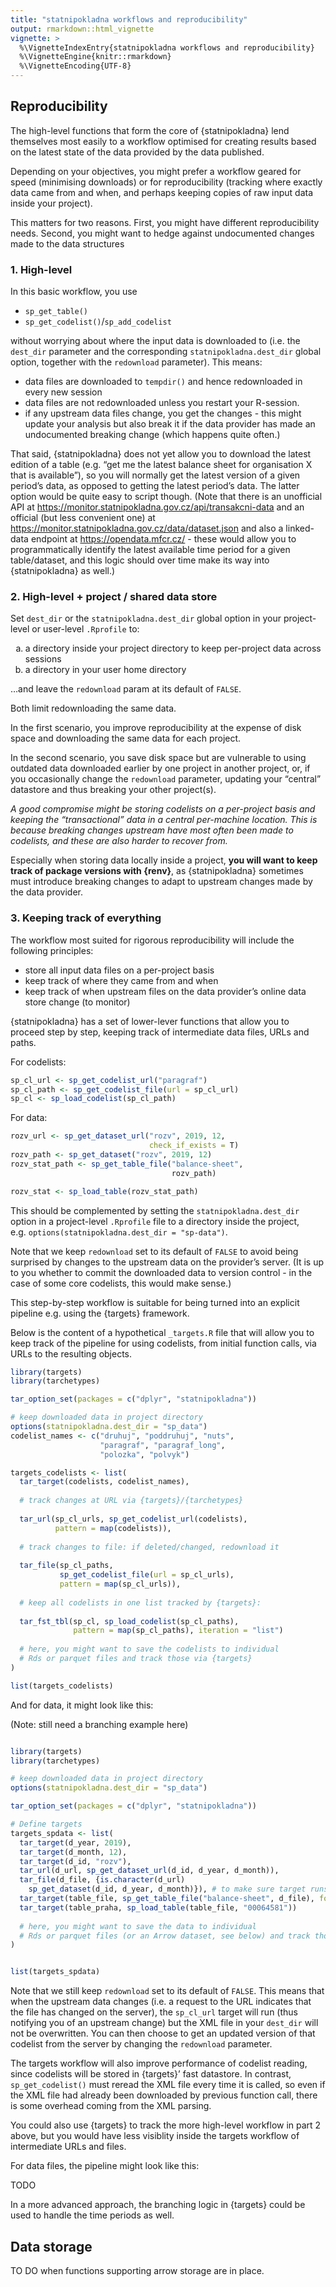 ```yaml
---
title: "statnipokladna workflows and reproducibility"
output: rmarkdown::html_vignette
vignette: >
  %\VignetteIndexEntry{statnipokladna workflows and reproducibility}
  %\VignetteEngine{knitr::rmarkdown}
  %\VignetteEncoding{UTF-8}
---
```


## Reproducibility

The high-level functions that form the core of {statnipokladna} lend themselves most easily to a workflow optimised for creating results based on the latest state of the data provided by the data published.

Depending on your objectives, you might prefer a workflow geared for speed (minimising downloads) or for reproducibility (tracking where exactly data came from and when, and perhaps keeping copies of raw input data inside your project).

This matters for two reasons. First, you might have different reproducibility needs. Second, you might want to hedge against undocumented changes made to the data structures

### 1. High-level

In this basic workflow, you use

- `sp_get_table()`
- `sp_get_codelist()`/`sp_add_codelist`

without worrying about where the input data is downloaded to (i.e. the `dest_dir` parameter and the corresponding `statnipokladna.dest_dir` global option, together with the `redownload` parameter). 
This means:

- data files are downloaded to `tempdir()` and hence redownloaded in every new session
- data files are not redownloaded unless you restart your R-session.
- if any upstream data files change, you get the changes - this might update your analysis but also break it if the data provider has made an undocumented breaking change (which happens quite often.)

That said, {statnipokladna} does not yet allow you to download the latest edition of a table (e.g. "get me the latest balance sheet for organisation X that is available"), so you will normally get the latest version of a given period's data, as opposed to getting the latest period's data. The latter option would be quite easy to script though. (Note that there is an unofficial API at <https://monitor.statnipokladna.gov.cz/api/transakcni-data> and an official (but less convenient one) at <https://monitor.statnipokladna.gov.cz/data/dataset.json> and also a linked-data endpoint at <https://opendata.mfcr.cz/> - these would allow you to programmatically identify the latest available time period for a given table/dataset, and this logic should over time make its way into {statnipokladna} as well.)

### 2. High-level + project / shared data store

Set `dest_dir` or the `statnipokladna.dest_dir` global option in your project-level or user-level `.Rprofile` to:

a. a directory inside your project directory to keep per-project data across sessions
b. a directory in your user home directory

...and leave the `redownload` param at its default of `FALSE`.

Both limit redownloading the same data.

In the first scenario, you improve reproducibility at the expense of disk space and downloading the same data for each project.

In the second scenario, you save disk space but are vulnerable to using outdated data downloaded earlier by one project in another project, or, if you occasionally change the `redownload` parameter, updating your "central" datastore and thus breaking your other project(s).

*A good compromise might be storing codelists on a per-project basis and keeping the "transactional" data in a central per-machine location. This is because breaking changes upstream have most often been made to codelists, and these are also harder to recover from.*

Especially when storing data locally inside a project, **you will want to keep track of package versions with {renv}**, as {statnipokladna} sometimes must introduce breaking changes to adapt to upstream changes made by the data provider.

### 3. Keeping track of everything

The workflow most suited for rigorous reproducibility will include the following principles:

- store all input data files on a per-project basis
- keep track of where they came from and when
- keep track of when upstream files on the data provider's online data store change (to monitor)

{statnipokladna} has a set of lower-lever functions that allow you to proceed step by step, keeping track of intermediate data files, URLs and paths. 

For codelists:


```r
sp_cl_url <- sp_get_codelist_url("paragraf")
sp_cl_path <- sp_get_codelist_file(url = sp_cl_url)
sp_cl <- sp_load_codelist(sp_cl_path)
```

For data:



```r
rozv_url <- sp_get_dataset_url("rozv", 2019, 12, 
                               check_if_exists = T)
rozv_path <- sp_get_dataset("rozv", 2019, 12)
rozv_stat_path <- sp_get_table_file("balance-sheet", 
                                    rozv_path)

rozv_stat <- sp_load_table(rozv_stat_path)
```

This should be complemented by setting the `statnipokladna.dest_dir` option in a project-level `.Rprofile` file to a directory inside the project, e.g. `options(statnipokladna.dest_dir = "sp-data")`.

Note that we keep `redownload` set to its default of `FALSE` to avoid being surprised by changes to the upstream data on the provider's server. (It is up to you whether to commit the downloaded data to version control - in the case of some core codelists, this would make sense.) 

This step-by-step workflow is suitable for being turned into an explicit pipeline e.g. using the {targets} framework.

Below is the content of a hypothetical `_targets.R` file that will allow you to keep track of the pipeline for using codelists, from initial function calls, via URLs to the resulting objects.

```r
library(targets)
library(tarchetypes)

tar_option_set(packages = c("dplyr", "statnipokladna"))

# keep downloaded data in project directory
options(statnipokladna.dest_dir = "sp_data")
codelist_names <- c("druhuj", "poddruhuj", "nuts",
                    "paragraf", "paragraf_long",
                    "polozka", "polvyk")

targets_codelists <- list(
  tar_target(codelists, codelist_names),
  
  # track changes at URL via {targets}/{tarchetypes}
  
  tar_url(sp_cl_urls, sp_get_codelist_url(codelists),
          pattern = map(codelists)),
  
  # track changes to file: if deleted/changed, redownload it
          
  tar_file(sp_cl_paths, 
           sp_get_codelist_file(url = sp_cl_urls),
           pattern = map(sp_cl_urls)),
  
  # keep all codelists in one list tracked by {targets}:
  
  tar_fst_tbl(sp_cl, sp_load_codelist(sp_cl_paths),
              pattern = map(sp_cl_paths), iteration = "list")
              
  # here, you might want to save the codelists to individual
  # Rds or parquet files and track those via {targets}
)

list(targets_codelists)
```

And for data, it might look like this:

(Note: still need a branching example here)

```r

library(targets)
library(tarchetypes)

# keep downloaded data in project directory
options(statnipokladna.dest_dir = "sp_data")

tar_option_set(packages = c("dplyr", "statnipokladna"))

# Define targets
targets_spdata <- list(
  tar_target(d_year, 2019),
  tar_target(d_month, 12),
  tar_target(d_id, "rozv"),
  tar_url(d_url, sp_get_dataset_url(d_id, d_year, d_month)),
  tar_file(d_file, {is.character(d_url)
    sp_get_dataset(d_id, d_year, d_month)}), # to make sure target runs when data at URL changes
  tar_target(table_file, sp_get_table_file("balance-sheet", d_file), format = "file"),
  tar_target(table_praha, sp_load_table(table_file, "00064581"))
  
  # here, you might want to save the data to individual
  # Rds or parquet files (or an Arrow dataset, see below) and track those via {targets}.
)


list(targets_spdata)

```


Note that we still keep `redownload` set to its default of `FALSE`. This means that when the upstream data changes (i.e. a request to the URL indicates that the file has changed on the server), the `sp_cl_url` target will run (thus notifying you of an upstream change) but the XML file in your `dest_dir` will not be overwritten. You can then choose to get an updated version of that codelist from the server by changing the `redownload` parameter.

The targets workflow will also improve performance of codelist reading, since codelists will be stored in {targets}' fast datastore. In contrast, `sp_get_codelist()` must reread the XML file every time it is called, so even if the XML file had already been downloaded by previous function call, there is some overhead coming from the XML parsing.

You could also use {targets} to track the more high-level workflow in part 2 above, but you would have less visiblity inside the targets workflow of intermediate URLs and files.

For data files, the pipeline might look like this:

TODO

In a more advanced approach, the branching logic in {targets} could be used to handle the time periods as well.

## Data storage

TO DO when functions supporting arrow storage are in place.
